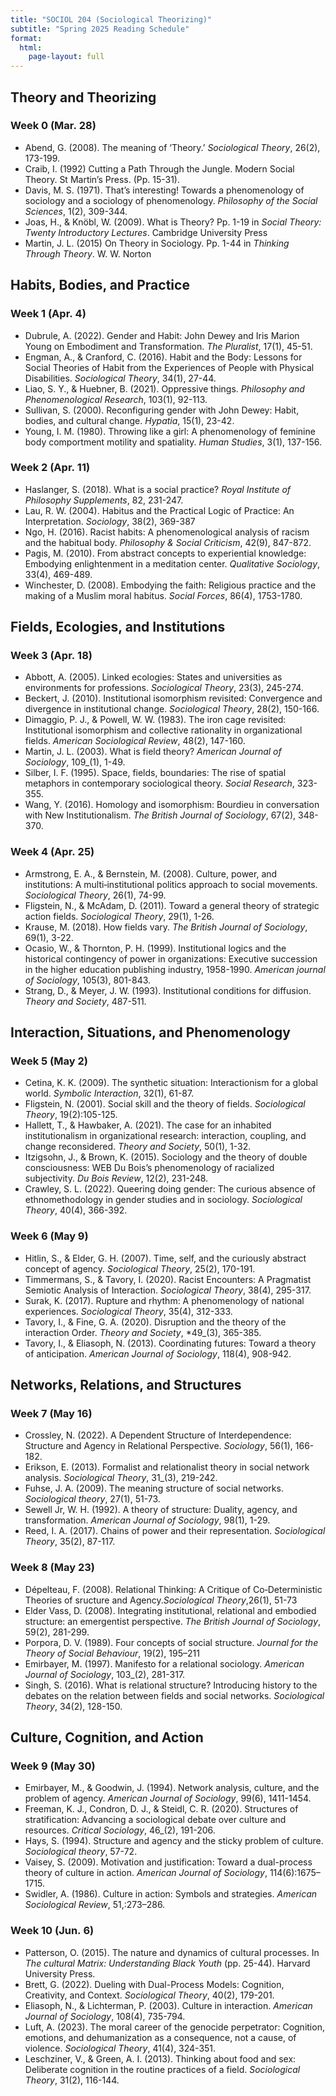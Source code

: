 ```yaml
---
title: "SOCIOL 204 (Sociological Theorizing)"
subtitle: "Spring 2025 Reading Schedule"
format: 
  html:
    page-layout: full
---
```


## Theory and Theorizing
### Week 0 (Mar. 28)
- Abend, G. (2008). The meaning of 'Theory.' *Sociological Theory*, 26(2), 173-199. 
- Craib, I. (1992) Cutting a Path Through the Jungle. Modern Social Theory. St Martin's Press. (Pp. 15-31).
- Davis, M. S. (1971). That's interesting! Towards a phenomenology of sociology and a sociology of phenomenology. *Philosophy of the Social Sciences*, 1(2), 309-344. 
- Joas, H., & Knöbl, W. (2009). What is Theory? Pp. 1-19 in *Social Theory: Twenty Introductory Lectures*. Cambridge University Press 
- Martin, J. L. (2015) On Theory in Sociology. Pp. 1-44 in *Thinking Through Theory*. W. W. Norton

## Habits, Bodies, and Practice 
### Week 1 (Apr. 4)
- Dubrule, A. (2022). Gender and Habit: John Dewey and Iris Marion Young on Embodiment and Transformation. *The Pluralist*, 17(1), 45-51. 
- Engman, A., & Cranford, C. (2016). Habit and the Body: Lessons for Social Theories of Habit from the Experiences of People with Physical Disabilities. *Sociological Theory*, 34(1), 27-44.
- Liao, S. Y., & Huebner, B. (2021). Oppressive things. *Philosophy and Phenomenological Research*, 103(1), 92-113. 
- Sullivan, S. (2000). Reconfiguring gender with John Dewey: Habit, bodies, and cultural change. *Hypatia*, 15(1), 23-42. 
- Young, I. M. (1980). Throwing like a girl: A phenomenology of feminine body comportment motility and spatiality. *Human Studies*, 3(1), 137-156.

### Week 2 (Apr. 11)
- Haslanger, S. (2018). What is a social practice? *Royal Institute of Philosophy Supplements*, 82, 231-247. 
- Lau, R. W. (2004). Habitus and the Practical Logic of Practice: An Interpretation. *Sociology*, 38(2), 369-387
- Ngo, H. (2016). Racist habits: A phenomenological analysis of racism and the habitual body. *Philosophy & Social Criticism*, 42(9), 847-872. 
- Pagis, M. (2010). From abstract concepts to experiential knowledge: Embodying enlightenment in a meditation center. *Qualitative Sociology*, 33(4), 469-489. 
- Winchester, D. (2008). Embodying the faith: Religious practice and the making of a Muslim moral habitus. *Social Forces*, 86(4), 1753-1780. 

## Fields, Ecologies, and Institutions

### Week 3 (Apr. 18)
- Abbott, A. (2005). Linked ecologies: States and universities as environments for professions. *Sociological Theory*, 23(3), 245-274. 
- Beckert, J. (2010). Institutional isomorphism revisited: Convergence and divergence in institutional change. *Sociological Theory*, 28(2), 150-166.
- Dimaggio, P. J., & Powell, W. W. (1983). The iron cage revisited: Institutional isomorphism and collective rationality in organizational fields. *American Sociological Review*, 48(2), 147-160. 
- Martin, J. L. (2003). What is field theory? *American Journal of Sociology*, 109_(1), 1-49. 
- Silber, I. F. (1995). Space, fields, boundaries: The rise of spatial metaphors in contemporary sociological theory. *Social Research*, 323-355.
- Wang, Y. (2016). Homology and isomorphism: Bourdieu in conversation with New Institutionalism. *The British Journal of Sociology*, 67(2), 348-370. 

### Week 4 (Apr. 25)
- Armstrong, E. A., & Bernstein, M. (2008). Culture, power, and institutions: A multi‐institutional politics approach to social movements. *Sociological Theory*, 26(1), 74-99.
- Fligstein, N., & McAdam, D. (2011). Toward a general theory of strategic action fields. *Sociological Theory*, 29(1), 1-26.
- Krause, M. (2018). How fields vary. *The British Journal of Sociology*, 69(1), 3-22. 
- Ocasio, W., & Thornton, P. H. (1999). Institutional logics and the historical contingency of power in organizations: Executive succession in the higher education publishing industry, 1958-1990. *American journal of Sociology*, 105(3), 801-843.
- Strang, D., & Meyer, J. W. (1993). Institutional conditions for diffusion. *Theory and Society*, 487-511.

## Interaction, Situations, and Phenomenology
### Week 5 (May 2)
- Cetina, K. K. (2009). The synthetic situation: Interactionism for a global world. *Symbolic Interaction*, 32(1), 61-87. 
- Fligstein, N. (2001). Social skill and the theory of fields. *Sociological Theory*, 19(2):105-125. 
- Hallett, T., & Hawbaker, A. (2021). The case for an inhabited institutionalism in organizational research: interaction, coupling, and change reconsidered. *Theory and Society*, 50(1), 1-32. 
- Itzigsohn, J., & Brown, K. (2015). Sociology and the theory of double consciousness: WEB Du Bois’s phenomenology of racialized subjectivity. *Du Bois Review*, 12(2), 231-248.
- Crawley, S. L. (2022). Queering doing gender: The curious absence of ethnomethodology in gender studies and in sociology. *Sociological Theory*, 40(4), 366-392.

### Week 6 (May 9)
- Hitlin, S., & Elder, G. H. (2007). Time, self, and the curiously abstract concept of agency. *Sociological Theory*, 25(2), 170-191.
- Timmermans, S., & Tavory, I. (2020). Racist Encounters: A Pragmatist Semiotic Analysis of Interaction. *Sociological Theory*, 38(4), 295-317. 
- Surak, K. (2017). Rupture and rhythm: A phenomenology of national experiences. *Sociological Theory*, 35(4), 312-333.
- Tavory, I., & Fine, G. A. (2020). Disruption and the theory of the interaction Order. *Theory and Society*, *49_(3), 365-385. 
- Tavory, I., & Eliasoph, N. (2013). Coordinating futures: Toward a theory of anticipation. *American Journal of Sociology*, 118(4), 908-942.

## Networks, Relations, and Structures

### Week 7 (May 16)
- Crossley, N. (2022). A Dependent Structure of Interdependence: Structure and Agency in Relational Perspective. *Sociology*, 56(1), 166-182. 
- Erikson, E. (2013). Formalist and relationalist theory in social network analysis. *Sociological Theory*, 31_(3), 219-242.
- Fuhse, J. A. (2009). The meaning structure of social networks. *Sociological theory*, 27(1), 51-73.
- Sewell Jr, W. H. (1992). A theory of structure: Duality, agency, and transformation. *American Journal of Sociology*, 98(1), 1-29.
- Reed, I. A. (2017). Chains of power and their representation. *Sociological Theory*, 35(2), 87-117.

### Week 8 (May 23)
- Dépelteau, F. (2008). Relational Thinking: A Critique of Co‐Deterministic Theories of sructure and Agency.*Sociological Theory*,26(1), 51-73 
- Elder Vass, D. (2008). Integrating institutional, relational and embodied structure: an emergentist perspective. *The British Journal of Sociology*, 59(2), 281-299.
- Porpora, D. V. (1989). Four concepts of social structure. *Journal for the Theory of Social Behaviour*, 19(2), 195–211
- Emirbayer, M. (1997). Manifesto for a relational sociology. *American Journal of Sociology*, 103_(2), 281-317. 
- Singh, S. (2016). What is relational structure? Introducing history to the debates on the relation between fields and social networks. *Sociological Theory*, 34(2), 128-150.


## Culture, Cognition, and Action

### Week 9 (May 30)
- Emirbayer, M., & Goodwin, J. (1994). Network analysis, culture, and the problem of agency. *American Journal of Sociology*, 99(6), 1411-1454.
- Freeman, K. J., Condron, D. J., & Steidl, C. R. (2020). Structures of stratification: Advancing a sociological debate over culture and resources. *Critical Sociology*, 46_(2), 191-206. 
- Hays, S. (1994). Structure and agency and the sticky problem of culture. *Sociological theory*, 57-72. 
- Vaisey, S. (2009). Motivation and justification: Toward a dual-process theory of culture in action. *American Journal of Sociology*, 114(6):1675–1715. 
- Swidler, A. (1986). Culture in action: Symbols and strategies. *American Sociological Review*, 51,:273–286. 

### Week 10 (Jun. 6)
- Patterson, O. (2015). The nature and dynamics of cultural processes. In *The cultural Matrix: Understanding Black Youth* (pp. 25-44). Harvard University Press.
- Brett, G. (2022). Dueling with Dual-Process Models: Cognition, Creativity, and Context. *Sociological Theory*, 40(2), 179-201.
- Eliasoph, N., & Lichterman, P. (2003). Culture in interaction. *American Journal of Sociology*, 108(4), 735-794. 
- Luft, A. (2023). The moral career of the genocide perpetrator: Cognition, emotions, and dehumanization as a consequence, not a cause, of violence. *Sociological Theory*, 41(4), 324-351.
- Leschziner, V., & Green, A. I. (2013). Thinking about food and sex: Deliberate cognition in the routine practices of a field. *Sociological Theory*, 31(2), 116-144.
